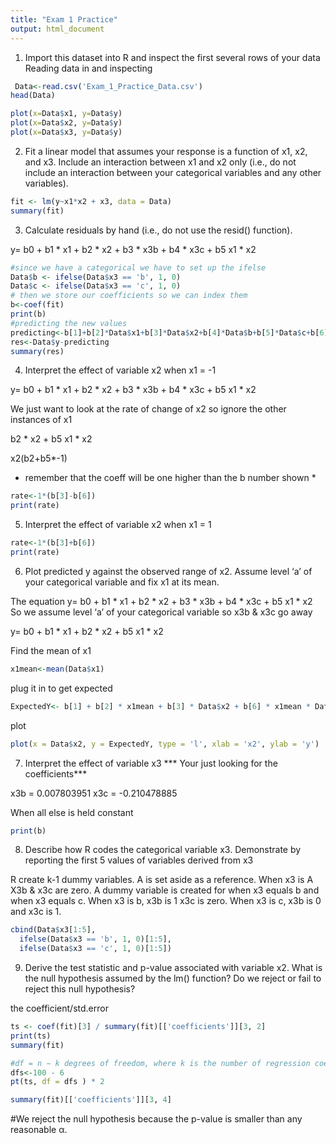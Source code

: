 ```yaml
---
title: "Exam 1 Practice"
output: html_document
---
```

1. Import this dataset into R and inspect the first several rows of your data
Reading data in and inspecting
```r
 Data<-read.csv('Exam_1_Practice_Data.csv')
head(Data)

plot(x=Data$x1, y=Data$y)
plot(x=Data$x2, y=Data$y)
plot(x=Data$x3, y=Data$y)
```
2. Fit a linear model that assumes your response is a function of x1, x2, and x3. Include an interaction between x1 and x2 only (i.e., do not include an interaction between your categorical variables and any other variables).

```r
fit <- lm(y~x1*x2 + x3, data = Data)
summary(fit)
```


3. Calculate residuals by hand (i.e., do not use the resid() function).

y= b0 + b1 * x1 + b2 * x2 + b3 * x3b + b4 * x3c + b5 x1 * x2 

```r
#since we have a categorical we have to set up the ifelse 
Data$b <- ifelse(Data$x3 == 'b', 1, 0)
Data$c <- ifelse(Data$x3 == 'c', 1, 0)
# then we store our coefficients so we can index them 
b<-coef(fit)
print(b)
#predicting the new values 
predicting<-b[1]+b[2]*Data$x1+b[3]*Data$x2+b[4]*Data$b+b[5]*Data$c+b[6]*Data$x1*Data$x2
res<-Data$y-predicting
summary(res)
```


4. Interpret the effect of variable x2 when x1 = -1

y= b0 + b1 * x1 + b2 * x2 + b3 * x3b + b4 * x3c + b5 x1 * x2 

We just want to look at the rate of change of x2 so ignore the other instances of x1 

b2 * x2 + b5 x1 * x2 

x2(b2+b5*-1)

* remember that the coeff will be one higher than the b number shown * 

```r
rate<-1*(b[3]-b[6])
print(rate)
```

5. Interpret the effect of variable x2 when x1 = 1

```r
rate<-1*(b[3]+b[6])
print(rate)
```

6. Plot predicted y against the observed range of x2. Assume level ‘a’ of your categorical variable and fix x1 at its mean.

The equation
y= b0 + b1 * x1 + b2 * x2 + b3 * x3b + b4 * x3c + b5 x1 * x2 
So we assume level ‘a’ of your categorical variable so x3b & x3c go away 

y= b0 + b1 * x1 + b2 * x2 + b5 x1 * x2

Find the mean of x1

```r
x1mean<-mean(Data$x1)
```

plug it in to get expected 

```r

ExpectedY<- b[1] + b[2] * x1mean + b[3] * Data$x2 + b[6] * x1mean * Data$x2
```
plot 

```r
plot(x = Data$x2, y = ExpectedY, type = 'l', xlab = 'x2', ylab = 'y')
```

7. Interpret the effect of variable x3 *** Your just looking for the coefficients***

x3b = 0.007803951
x3c = -0.210478885

When all else is held constant

```r
print(b)

```

8. Describe how R codes the categorical variable x3. Demonstrate by reporting the first 5 values of variables derived from x3

R create k-1 dummy variables. A is set aside as a reference. When x3 is A X3b & x3c are zero. A dummy variable is created for when x3 equals b and when x3 equals c. When x3 is b, x3b is 1 x3c is zero. When x3 is c, x3b is 0 and x3c is 1.

```r
cbind(Data$x3[1:5],
  ifelse(Data$x3 == 'b', 1, 0)[1:5],
  ifelse(Data$x3 == 'c', 1, 0)[1:5])
```

9. Derive the test statistic and p-value associated with variable x2. What is the null hypothesis assumed by the lm() function? Do we reject or fail to reject this null hypothesis?

the coefficient/std.error

```r
ts <- coef(fit)[3] / summary(fit)[['coefficients']][3, 2]
print(ts)
summary(fit)
```


```r

#df = n − k degrees of freedom, where k is the number of regression coefficients in your linear model.
dfs<-100 - 6
pt(ts, df = dfs ) * 2
```

```r
summary(fit)[['coefficients']][3, 4]
```

#We reject the null hypothesis because the p-value is smaller than any reasonable α.

